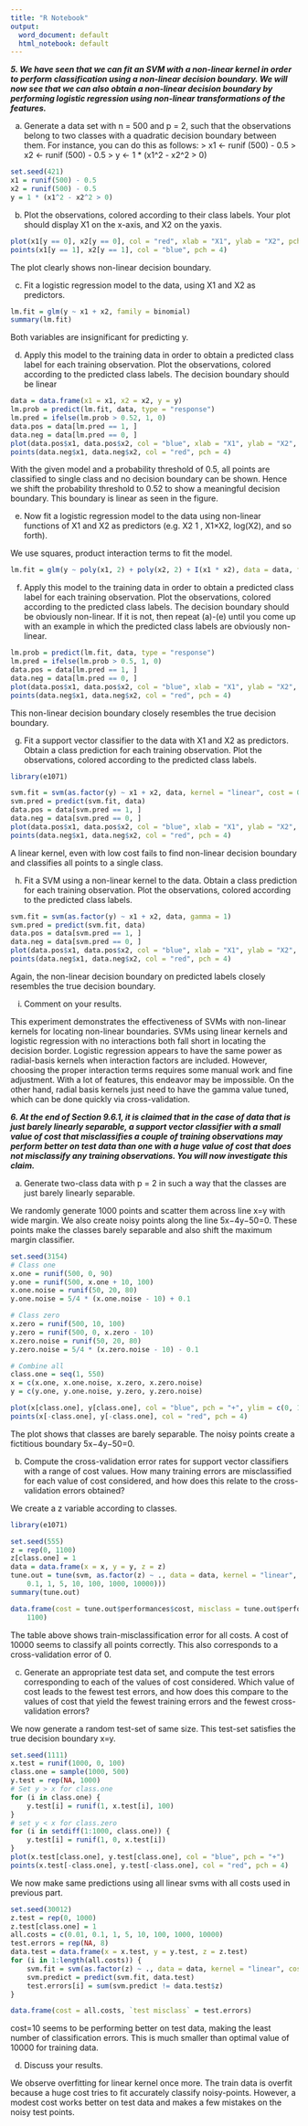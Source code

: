 ---
title: "R Notebook"
output:
  word_document: default
  html_notebook: default
---

___5. We have seen that we can fit an SVM with a non-linear kernel in order to perform classification using a non-linear decision boundary. We will now see that we can also obtain a non-linear decision boundary by performing logistic regression using non-linear transformations of the features.___

a. Generate a data set with n = 500 and p = 2, such that the observations belong to two classes with a quadratic decision boundary
between them. For instance, you can do this as follows:
> x1 <- runif (500) - 0.5
> x2 <- runif (500) - 0.5
> y <- 1 * (x1^2 - x2^2 > 0)

```{r}
set.seed(421)
x1 = runif(500) - 0.5
x2 = runif(500) - 0.5
y = 1 * (x1^2 - x2^2 > 0)
```

b. Plot the observations, colored according to their class labels. Your plot should display X1 on the x-axis, and X2 on the yaxis.

```{r}
plot(x1[y == 0], x2[y == 0], col = "red", xlab = "X1", ylab = "X2", pch = "+")
points(x1[y == 1], x2[y == 1], col = "blue", pch = 4)
```
The plot clearly shows non-linear decision boundary.

c. Fit a logistic regression model to the data, using X1 and X2 as predictors.

```{r}
lm.fit = glm(y ~ x1 + x2, family = binomial)
summary(lm.fit)
```
Both variables are insignificant for predicting y.

d. Apply this model to the training data in order to obtain a predicted class label for each training observation. Plot the observations, colored according to the predicted class labels. The decision boundary should be linear

```{r}
data = data.frame(x1 = x1, x2 = x2, y = y)
lm.prob = predict(lm.fit, data, type = "response")
lm.pred = ifelse(lm.prob > 0.52, 1, 0)
data.pos = data[lm.pred == 1, ]
data.neg = data[lm.pred == 0, ]
plot(data.pos$x1, data.pos$x2, col = "blue", xlab = "X1", ylab = "X2", pch = "+")
points(data.neg$x1, data.neg$x2, col = "red", pch = 4)
```
With the given model and a probability threshold of 0.5, all points are classified to single class and no decision boundary can be shown. Hence we shift the probability threshold to 0.52 to show a meaningful decision boundary. This boundary is linear as seen in the figure.

e. Now fit a logistic regression model to the data using non-linear functions of X1 and X2 as predictors (e.g. X2 1 , X1×X2, log(X2), and so forth).

We use squares, product interaction terms to fit the model.
```{r}
lm.fit = glm(y ~ poly(x1, 2) + poly(x2, 2) + I(x1 * x2), data = data, family = binomial)
```

f. Apply this model to the training data in order to obtain a predicted class label for each training observation. Plot the observations, colored according to the predicted class labels. The decision boundary should be obviously non-linear. If it is not, then repeat (a)-(e) until you come up with an example in which the predicted class labels are obviously non-linear.

```{r}
lm.prob = predict(lm.fit, data, type = "response")
lm.pred = ifelse(lm.prob > 0.5, 1, 0)
data.pos = data[lm.pred == 1, ]
data.neg = data[lm.pred == 0, ]
plot(data.pos$x1, data.pos$x2, col = "blue", xlab = "X1", ylab = "X2", pch = "+")
points(data.neg$x1, data.neg$x2, col = "red", pch = 4)
```
This non-linear decision boundary closely resembles the true decision boundary.

g. Fit a support vector classifier to the data with X1 and X2 as predictors. Obtain a class prediction for each training observation. Plot the observations, colored according to the predicted class labels.

```{r}
library(e1071)
```

```{r}
svm.fit = svm(as.factor(y) ~ x1 + x2, data, kernel = "linear", cost = 0.1)
svm.pred = predict(svm.fit, data)
data.pos = data[svm.pred == 1, ]
data.neg = data[svm.pred == 0, ]
plot(data.pos$x1, data.pos$x2, col = "blue", xlab = "X1", ylab = "X2", pch = "+")
points(data.neg$x1, data.neg$x2, col = "red", pch = 4)
```
A linear kernel, even with low cost fails to find non-linear decision boundary and classifies all points to a single class.

h. Fit a SVM using a non-linear kernel to the data. Obtain a class prediction for each training observation. Plot the observations, colored according to the predicted class labels.

```{r}
svm.fit = svm(as.factor(y) ~ x1 + x2, data, gamma = 1)
svm.pred = predict(svm.fit, data)
data.pos = data[svm.pred == 1, ]
data.neg = data[svm.pred == 0, ]
plot(data.pos$x1, data.pos$x2, col = "blue", xlab = "X1", ylab = "X2", pch = "+")
points(data.neg$x1, data.neg$x2, col = "red", pch = 4)
```
Again, the non-linear decision boundary on predicted labels closely resembles the true decision boundary.

i. Comment on your results.

This experiment demonstrates the effectiveness of SVMs with non-linear kernels for locating non-linear boundaries. SVMs using linear kernels and logistic regression with no interactions both fall short in locating the decision border. Logistic regression appears to have the same power as radial-basis kernels when interaction factors are included. However, choosing the proper interaction terms requires some manual work and fine adjustment. With a lot of features, this endeavor may be impossible. On the other hand, radial basis kernels just need to have the gamma value tuned, which can be done quickly via cross-validation.


___6. At the end of Section 9.6.1, it is claimed that in the case of data that is just barely linearly separable, a support vector classifier with a small value of cost that misclassifies a couple of training observations may perform better on test data than one with a huge value of cost that does not misclassify any training observations. You will now investigate this claim.___

a. Generate two-class data with p = 2 in such a way that the classes are just barely linearly separable.

We randomly generate 1000 points and scatter them across line x=y with wide margin. We also create noisy points along the line 5x−4y−50=0. These points make the classes barely separable and also shift the maximum margin classifier.
```{r}
set.seed(3154)
# Class one
x.one = runif(500, 0, 90)
y.one = runif(500, x.one + 10, 100)
x.one.noise = runif(50, 20, 80)
y.one.noise = 5/4 * (x.one.noise - 10) + 0.1

# Class zero
x.zero = runif(500, 10, 100)
y.zero = runif(500, 0, x.zero - 10)
x.zero.noise = runif(50, 20, 80)
y.zero.noise = 5/4 * (x.zero.noise - 10) - 0.1

# Combine all
class.one = seq(1, 550)
x = c(x.one, x.one.noise, x.zero, x.zero.noise)
y = c(y.one, y.one.noise, y.zero, y.zero.noise)

plot(x[class.one], y[class.one], col = "blue", pch = "+", ylim = c(0, 100))
points(x[-class.one], y[-class.one], col = "red", pch = 4)
```
The plot shows that classes are barely separable. The noisy points create a fictitious boundary 5x−4y−50=0.

b. Compute the cross-validation error rates for support vector classifiers with a range of cost values. How many training errors are misclassified for each value of cost considered, and how does this relate to the cross-validation errors obtained?

We create a z variable according to classes.
```{r}
library(e1071)
```
```{r}
set.seed(555)
z = rep(0, 1100)
z[class.one] = 1
data = data.frame(x = x, y = y, z = z)
tune.out = tune(svm, as.factor(z) ~ ., data = data, kernel = "linear", ranges = list(cost = c(0.01, 
    0.1, 1, 5, 10, 100, 1000, 10000)))
summary(tune.out)
```

```{r}
data.frame(cost = tune.out$performances$cost, misclass = tune.out$performances$error * 
    1100)
```
The table above shows train-misclassification error for all costs. A cost of 10000 seems to classify all points correctly. This also corresponds to a cross-validation error of 0.

c. Generate an appropriate test data set, and compute the test errors corresponding to each of the values of cost considered. Which value of cost leads to the fewest test errors, and how does this compare to the values of cost that yield the fewest training errors and the fewest cross-validation errors?

We now generate a random test-set of same size. This test-set satisfies the true decision boundary x=y.
```{r}
set.seed(1111)
x.test = runif(1000, 0, 100)
class.one = sample(1000, 500)
y.test = rep(NA, 1000)
# Set y > x for class.one
for (i in class.one) {
    y.test[i] = runif(1, x.test[i], 100)
}
# set y < x for class.zero
for (i in setdiff(1:1000, class.one)) {
    y.test[i] = runif(1, 0, x.test[i])
}
plot(x.test[class.one], y.test[class.one], col = "blue", pch = "+")
points(x.test[-class.one], y.test[-class.one], col = "red", pch = 4)
```
We now make same predictions using all linear svms with all costs used in previous part.
```{r}
set.seed(30012)
z.test = rep(0, 1000)
z.test[class.one] = 1
all.costs = c(0.01, 0.1, 1, 5, 10, 100, 1000, 10000)
test.errors = rep(NA, 8)
data.test = data.frame(x = x.test, y = y.test, z = z.test)
for (i in 1:length(all.costs)) {
    svm.fit = svm(as.factor(z) ~ ., data = data, kernel = "linear", cost = all.costs[i])
    svm.predict = predict(svm.fit, data.test)
    test.errors[i] = sum(svm.predict != data.test$z)
}

data.frame(cost = all.costs, `test misclass` = test.errors)
```
cost=10 seems to be performing better on test data, making the least number of classification errors. This is much smaller than optimal value of 10000 for training data.

d. Discuss your results.

We observe overfitting for linear kernel once more. The train data is overfit because a huge cost tries to fit accurately classify noisy-points. However, a modest cost works better on test data and makes a few mistakes on the noisy test points.